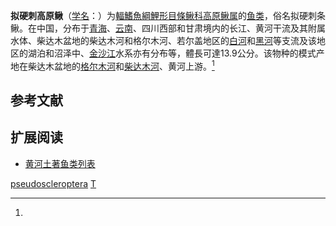 {{Speciesbox
| name = 拟硬刺高原鳅
| status = NE
| status_system = IUCN3.1
| image = 
| genus = Triplophysa
| species = pseudoscleroptera
| authority = ([[朱松泉|Zhu]] et [[武云飞|Wu]], 1981)<ref name='id6404'>{{cite web| url =http://www.bioinfo.cn/db05/BjdwSpecies.php?action=view&id=6404| title =拟硬刺高原鳅| work =中国动物物种编目数据库| publisher =中国科学院微生物研究所| author =中国科学院动物研究所| accessdate =2009-04-11| deadurl =yes| archiveurl =https://web.archive.org/web/20160305053443/http://www.bioinfo.cn/db05/BjdwSpecies.php?action=view&id=6404| archivedate =2016-03-05}}</ref>
| synonyms = *''Nemachilus pseudoscleropterus'',Zhu & Wu, 1981
}}

'''拟硬刺高原鳅'''（[[学名|学名]]：{{lang|la|''Triplophysa pseudoscleroptera''}}）为[[輻鰭魚綱|輻鰭魚綱]][[鯉形目|鯉形目]][[條鳅科|條鳅科]][[高原鳅属|高原鳅属]]的[[鱼类|鱼类]]，俗名拟硬刺条鳅。在中国，分布于[[青海|青海]]、[[云南|云南]]、四川西部和甘肃境内的长江、黄河干流及其附属水体、柴达木盆地的柴达木河和格尔木河、若尔盖地区的[[白河_(黄河)|白河]]和[[黑河_(四川)|黑河]]等支流及该地区的湖泊和沼泽中、[[金沙江|金沙江]]水系亦有分布等，體長可達13.9公分。该物种的模式产地在柴达木盆地的[[格尔木河|格尔木河]]和[[柴达木河|柴达木河]]、黄河上游。<ref name='id6404'/>

== 参考文献 ==
{{reflist}}

== 扩展阅读 ==
{{refbegin}}
{{wikispecies-inline|Triplophysa pseudoscleroptera|拟硬刺高原鳅}}
{{refend}}
* [[黄河土著鱼类列表|黄河土著鱼类列表]]
{{Taxonbar|from=Q608109}}

[[Category:高原鳅属|pseudoscleroptera]]
[[Category:1981年描述的魚類|T]]


{{鯉形目小作品}}